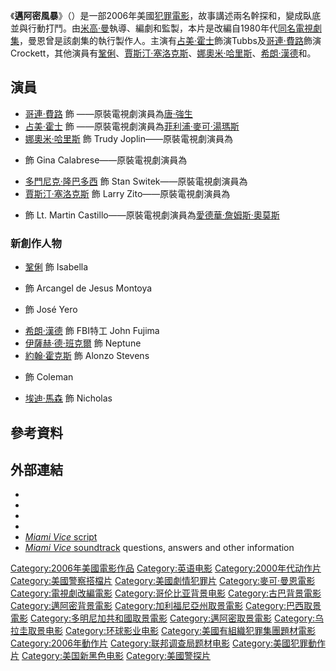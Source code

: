 {{noteTA
|G1=show
|G2=Movie
}}
{{Infobox film
|name           = 邁阿密風暴
| original_name  = ''Miami Vice''
|image          = Miami vice 2006 poster.jpg
|caption        = 海報
|director       = [[米高·曼|米高·曼]]
|producer       = 米高·曼<br />{{link-en|Pieter Jan Brugge|Pieter Jan Brugge}}
|screenplay      = 米高·曼
|based_on       = 《[[邁阿密風雲|邁阿密風雲]]》<br />''Miami Vice''<br />創作人：{{link-en|Anthony Yerkovich|Anthony Yerkovich}}
|starring       = [[哥連·費路|哥連·費路]]<br />[[占美·霍士|占美·霍士]]<br />[[賈斯汀·塞洛克斯|賈斯汀·塞洛克斯]]<br />[[鞏俐|鞏俐]]<br />[[娜奧米·哈里斯|娜奧米·哈里斯]]<br />[[希朗·漢德|希朗·漢德]]
|music          = {{link-en|約翰·墨菲|John Murphy (composer)}}<br />[[克勞斯·巴德爾特|克勞斯·巴德爾特]]
|cinematography = {{link-en|Dion Beebe|Dion Beebe}}
|editing        = [[威廉·戈登伯格|威廉·戈登伯格]]<br />{{link-en|Paul Rubell|Paul Rubell}}
|distributor    = [[環球影業|環球影業]]
|released       = {{Film date|2006|7|28}}
|runtime        = 132 分鐘
|country        = 美國
|language       = 英語
|budget         = 1.35億美元<ref name=boxofficemojo>{{cite web |url=http://www.boxofficemojo.com/movies/?id=miamivice.htm |title=''Miami Vice'' |publisher=[[Box_Office_Mojo|Box Office Mojo]] |access-date=2016-12-16 |archive-date=2012-07-30 |archive-url=https://www.webcitation.org/69Xn6NwMv?url=http://www.boxofficemojo.com/movies/?id=miamivice.htm |dead-url=no }}</ref><ref name="slate">{{cite news |url=http://www.slate.com/id/2145622 |title=Fleeing the Scene |date=2006-07-13 |publisher=[[Slate_(magazine)|Slate.com]] |accessdate=2016-12-16 |archive-date=2009-03-02 |archive-url=https://web.archive.org/web/20090302180656/http://slate.com/id/2145622 |dead-url=no }}</ref>
|gross          = 1.63億美元<ref name=boxofficemojo/>
}}
《'''邁阿密風暴'''》（{{lang-en|''Miami Vice''}}）是一部2006年美國[[犯罪電影|犯罪電影]]，故事講述兩名{{link-en|邁阿密-戴德警察局|Miami-Dade Police Department|MDPD}}幹探{{link-en|James Crockett|James Crockett|Crockett}}和{{link-en|Ricardo Tubbs|Ricardo Tubbs|Tubbs}}，變成臥底並與{{link-en|非法毒品交易|Illegal drug trade|毒品非法交易}}行動打鬥。由[[米高·曼|米高·曼]]執導、編劇和監製，本片是改編自1980年代[[邁阿密風雲|同名電視劇集]]，曼恩曾是該劇集的執行製作人。主演有[[占美·霍士|占美·霍士]]飾演Tubbs及[[哥連·費路|哥連·費路]]飾演Crockett，其他演員有[[鞏俐|鞏俐]]、[[賈斯汀·塞洛克斯|賈斯汀·塞洛克斯]]、[[娜奧米·哈里斯|娜奧米·哈里斯]]、[[希朗·漢德|希朗·漢德]]和{{link-en|Barry Shabaka Henley|Barry Shabaka Henley}}。

== 演員 ==
* [[哥連·費路|哥連·費路]] 飾 {{link-en|James Crockett|James Crockett|James "Sonny" Crockett}}——原裝電視劇演員為[[唐·強生|唐·強生]]
* [[占美·霍士|占美·霍士]] 飾 {{link-en|Ricardo Tubbs|Ricardo Tubbs}}——原裝電視劇演員為[[菲利浦·麥可·湯瑪斯|菲利浦·麥可·湯瑪斯]]
* [[娜奧米·哈里斯|娜奧米·哈里斯]] 飾 Trudy Joplin——原裝電視劇演員為{{link-en|奧利維亞·布朗|Olivia Brown}}
* {{link-en|伊莉莎白·羅德里格斯|Elizabeth Rodriguez}} 飾 Gina Calabrese——原裝電視劇演員為{{link-en|Saundra Santiago|Saundra Santiago}}
* [[多門尼克·隆巴多西|多門尼克·隆巴多西]] 飾 Stan Switek——原裝電視劇演員為{{link-en|麥可·塔波特|Michael Talbott}}
* [[賈斯汀·塞洛克斯|賈斯汀·塞洛克斯]] 飾 Larry Zito——原裝電視劇演員為{{link-en|約翰·狄伊|John Diehl}}
* {{link-en|Barry Shabaka Henley|Barry Shabaka Henley}} 飾 Lt. Martin Castillo——原裝電視劇演員為[[愛德華·詹姆斯·奧莫斯|愛德華·詹姆斯·奧莫斯]]
=== 新創作人物 ===
* [[鞏俐|鞏俐]] 飾 Isabella
* {{link-en|Luis Tosar|Luis Tosar}} 飾 Arcangel de Jesus Montoya
* {{link-en|約翰·奧提茲|John Ortiz}} 飾 José Yero
* [[希朗·漢德|希朗·漢德]] 飾 FBI特工 John Fujima
* [[伊薩赫·德·班克爾|伊薩赫·德·班克爾]] 飾 Neptune
* [[約翰·霍克斯|約翰·霍克斯]] 飾 Alonzo Stevens
* {{link-en|Tom Towles|Tom Towles}} 飾 Coleman
* [[埃迪·馬森|埃迪·馬森]] 飾 Nicholas

== 參考資料 ==
{{Reflist}}

== 外部連結 ==
* {{Official website|http://www.miamivice.com}}
* {{IMDb title|0430357|Miami Vice}}
* {{Allmovie title|321206|Miami Vice}}
* {{mojo title|miamivice|Miami Vice}}
* [http://www.dailyscript.com/scripts/miami-vice.html ''Miami Vice'' script] {{Wayback|url=http://www.dailyscript.com/scripts/miami-vice.html |date=20090224030743 }}
* [http://www.soundtrackinfo.com/title/miamivice2006.asp ''Miami Vice'' soundtrack] {{Wayback|url=http://www.soundtrackinfo.com/title/miamivice2006.asp |date=20090303104351 }} questions, answers and other information

{{迈克尔·曼}}
{{DEFAULTSORT:Miami Vice (film)}}
[[Category:2006年美國電影作品|Category:2006年美國電影作品]]
[[Category:英语电影|Category:英语电影]]
[[Category:2000年代动作片|Category:2000年代动作片]]
[[Category:美國警察搭檔片|Category:美國警察搭檔片]]
[[Category:美國劇情犯罪片|Category:美國劇情犯罪片]]
[[Category:麥可·曼恩電影|Category:麥可·曼恩電影]]
[[Category:電視劇改編電影|Category:電視劇改編電影]]
[[Category:哥伦比亚背景电影|Category:哥伦比亚背景电影]]
[[Category:古巴背景電影|Category:古巴背景電影]]
[[Category:邁阿密背景電影|Category:邁阿密背景電影]]
[[Category:加利福尼亞州取景電影|Category:加利福尼亞州取景電影]]
[[Category:巴西取景電影|Category:巴西取景電影]]
[[Category:多明尼加共和國取景電影|Category:多明尼加共和國取景電影]]
[[Category:邁阿密取景電影|Category:邁阿密取景電影]]
[[Category:乌拉圭取景电影|Category:乌拉圭取景电影]]
[[Category:环球影业电影|Category:环球影业电影]]
[[Category:美國有組織犯罪集團題材電影|Category:美國有組織犯罪集團題材電影]]
[[Category:2006年動作片|Category:2006年動作片]]
[[Category:联邦调查局题材电影|Category:联邦调查局题材电影]]
[[Category:美國犯罪動作片|Category:美國犯罪動作片]]
[[Category:美国新黑色电影|Category:美国新黑色电影]]
[[Category:美國警探片|Category:美國警探片]]
